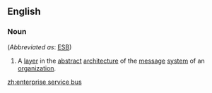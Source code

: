 ==English==

===Noun===
{{wikipedia}}
{{en-noun|head=[[enterprise]] [[service]] [[bus]]|enterprise service buses}} (''Abbreviated as'': [[ESB]])

# {{lb|en|computing}} A [[layer]] in the [[abstract]] [[architecture]] of the [[message]] [[system]] of an [[organization]].

[[zh:enterprise service bus]]